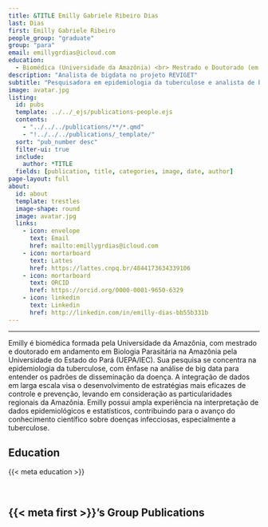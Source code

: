 ---
title: &TITLE Emilly Gabriele Ribeiro Dias
last: Dias
first: Emilly Gabriele Ribeiro
people_group: "graduate"
group: "para"
email: emillygrdias@icloud.com
education:
  - Biomédica (Universidade da Amazônia) <br> Mestrado e Doutorado (em andamento) em Biologia Parasitária na Amazônia (Universidade do Estado do Pará/IEC)
description: "Analista de bigdata no projeto REVIGET"
subtitle: "Pesquisadora em epidemiologia da tuberculose e analista de bigdata"
image: avatar.jpg
listing:
  id: pubs
  template: ../../_ejs/publications-people.ejs
  contents:
    - "../../../publications/**/*.qmd"
    - "!../../../publications/_template/"
  sort: "pub_number desc"
  filter-ui: true
  include:
    author: *TITLE
  fields: [publication, title, categories, image, date, author]
page-layout: full
about:
  id: about
  template: trestles
  image-shape: round
  image: avatar.jpg
  links:
    - icon: envelope
      text: Email
      href: mailto:emillygrdias@icloud.com
    - icon: mortarboard
      text: Lattes
      href: https://lattes.cnpq.br/4844173634339106
    - icon: mortarboard
      text: ORCID
      href: https://orcid.org/0000-0001-9650-6329
    - icon: linkedin
      text: Linkedin
      href: http://linkedin.com/in/emilly-dias-bb55b331b
---

<hr>
:::{#about}

Emilly é biomédica formada pela Universidade da Amazônia, com mestrado e doutorado em andamento em Biologia Parasitária na Amazônia pela Universidade do Estado do Pará (UEPA/IEC). Sua pesquisa se concentra na epidemiologia da tuberculose, com ênfase na análise de big data para entender os padrões de disseminação da doença. A integração de dados em larga escala visa o desenvolvimento de estratégias mais eficazes de controle e prevenção, levando em consideração as particularidades regionais da Amazônia. Emilly possui ampla experiência na interpretação de dados epidemiológicos e estatísticos, contribuindo para o avanço do conhecimento científico sobre doenças infecciosas, especialmente a tuberculose.

## Education
{{< meta education >}}

<br>

:::

## {{< meta first >}}'s Group Publications

:::{#pubs}
:::

